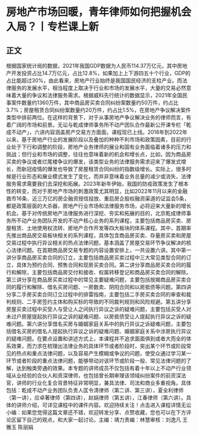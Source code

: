 # 房地产市场回暖，青年律师如何把握机会入局？丨专栏课上新
## 正文
根据国家统计局的数据，2021年我国GDP数据为人民币114.37万亿元，其中房地产开发投资占比14.7万亿元，占比12.8%，如果加上上下游四五十个行业，GDP的占比能超过30%，由此看来，房地产行业始终是我国国民经济的支柱产业。而法律服务的发展水平，相当程度上取决于行业和市场的发展水平，大量的交易必然意味着大量的争议和法律服务需求。根据威科先行统计的数据显示，2021年全国民事案件数量约1360万件，其中商品房买卖合同纠纷案数量约50万件，约占比3.7%；房屋租赁合同纠纷案数量约20万件，约占比1.5%，在房地产争议解决案件类型中排前两位。在这样的背景下，对于从事房地产争议解决业务的律师而言，有着广阔的市场和前景。无讼与乾成律师事务所不动产团队合作最新公开课专栏「乾成不动产」，六讲内容涵盖房产交易方方面面，课程现已上线。2018年到2022年以来，基于房地产行业的发展阶段以及叠加的种种不利市场和政策因素，目前的行业处于下行和调整的阶段，房地产业务律师的展业和固有业务面临着诸多的压力和挑战；但行业和市场的调整，往往也意味着新的机会和增长点，比如，因为商品房买卖的争议或者烂尾楼争议的爆发，该类型业务的法律服务需求迎来了爆发式增长，而新冠疫情的爆发也导致了房屋租赁合同纠纷的指数级增长。实际上，很多时候是行业形态和展业模式发生了变化，而并非意味着业务总量的减少或消失，法律服务需求需要我们去深挖和拓展。2023年新年伊始，我国的防疫政策发生了根本性的转变，而对于房地产市场的刺激政策尤其明显，比如2022年11月以来的金融救市16条、近三万亿的房企融资授信投放、重启房企股权融资渠道的证监会5条，都是政策层面的大杀器，房地产行业市场和法律服务市场，必将迎来大量新的增长机会。基于对传统房地产法律服务进行深挖、夯实和拓展的目的，北京乾成律师事务所不动产业务团队开发的不动产核心业务的系列课程，主要包括商品房买卖、房屋租赁、土地使用权流转、房地产合作开发等四大板块的体系课程。其中，首期率先推出商品房交易板块相关的系列课程，具体包含商品房买卖、存量房买卖和房屋交易过程中执行异议相关的热点法律问题，基本涵盖了房屋交易环节争议解决的核心法律问题。在首期商品房交易专题的内容设置安排上，一共设置六讲。其中第一讲分享商品房买卖合同的订立，主要包括商品房买卖过程中三大常见类型合同的订立，具体为预约合同、预售合同和现房买卖合同。第二讲分享商品房买卖合同的履行和解除，主要包括商品房交付和接收、权属转移登记和商品房买卖合同的解除。第三讲分享在商品房买卖过程中的常见主要疑难问题，主要包括按揭商品房买卖合同的履行和解除、借名买房问题、一房数卖、阴阳合同和以房抵债等问题。第四讲分享二手房买卖合同订立过程中的排雷指南，主要包括二手房买卖合同的审查和裁判规则、二手房签约主体和购买标的导致的不同裁判规则和风险规避。第五讲分享房屋买卖过程中买受人与受让人之间执行异议之诉的疑难问题，主要包括买受人对未过户房屋提起执行异议之诉的疑难问题、以房抵债受让人提起执行异议之诉的疑难问题。第六讲分享借名买房与婚姻家庭关系中的执行异议之诉疑难问题，主要包括借名买房的借名人提起执行异议之诉的疑难问题、婚姻家庭关系中涉房执行异议的疑难问题。在要点设置和讲述方式上，本课程并不追求面面俱到或者大而全的体系效果，而力求在梳理出法律业务的具体环节或者阶段时，突出某个环节或阶段常见的热点和重点法律问题，以及容易产生模糊或争议的问题，使受众通过学习某一环节或者阶段的重点法律问题，能够带动对该环节或阶段一般、常见法律问题的了解，达到触类旁通的效果。本专题的讲师成员不仅包括有着十年以上不动产行业领域从业经验的合伙人和资深律师，也包括曾长期审理该领域纠纷案件的前资深法官，讲师的行业化复合背景特征非常明显，兼具法律、司法和商业多重视角。具体包括：乾成不动产业务团队负责人匡令清律师（第二讲、第三讲），夏全利律师（第一讲），应卓著律师（第四讲），赵娟律师（第五讲），江春律师（第六讲）。具体的讲师介绍，可详见课程中的课件内容。欢迎持续关注！点击进入课程详情无讼小编：如果您觉得这篇文章还不错，欢迎转发分享、点赞收藏，您也可以在下方评论区留下自己的观点，和大家一起讨论。主编：靖力责编：林慧审核：刘逸凡 王雅玉 陈丽娟